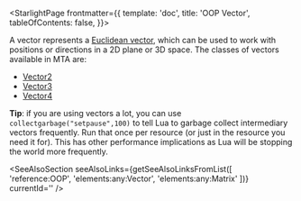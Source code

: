
<StarlightPage frontmatter={{
    template: 'doc',
    title: 'OOP Vector',
    tableOfContents: false,
}}>

A vector represents a <a href="https://en.wikipedia.org/wiki/Euclidean_vector" target="_blank">Euclidean vector</a>, which can be used to work with positions or directions in a 2D plane or 3D space. The classes of vectors available in MTA are:

- [Vector2](/Vector2)
- [Vector3](/Vector3)
- [Vector4](/Vector4)

**Tip**: if you are using vectors a lot, you can use `collectgarbage("setpause",100)` to tell Lua to garbage collect intermediary vectors frequently. Run that once per resource (or just in the resource you need it for). This has other performance implications as Lua will be stopping the world more frequently. 

<SeeAlsoSection seeAlsoLinks={getSeeAlsoLinksFromList([
    'reference:OOP',
    'elements:any:Vector',
    'elements:any:Matrix'
])} currentId='' />

</StarlightPage>
